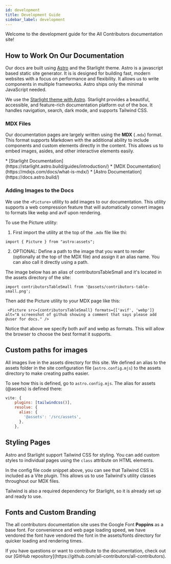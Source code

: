 ```yaml
---
id: development
title: Development Guide
sidebar_label: development
---
```


Welcome to the development guide for the All Contributors documentation site!

## How to Work On Our Documentation

Our docs are built using [Astro](https://astro.build/) and the Starlight theme. Astro is a javascript based static site generator. It is is designed for building fast, modern websites with a focus on performance and flexibility. It allows us to write components in multiple frameworks. Astro ships only the minimal JavaScript needed.

We use the [Starlight theme with Astro](https://starlight.astro.build/). Starlight provides a beautiful, accessible, and feature-rich documentation platform out of the box. It handles navigation, search, dark mode, and supports Tailwind CSS.

### MDX Files

Our documentation pages are largely written using the  **MDX** (`.mdx`) format. This format supports Markdown with the additional ability to include components and custom elements directly in the content. This allows us to embed images, asides, and other interactive elements easily.

<Aside title="Helpful Links"> 
* [Starlight Documentation](https://starlight.astro.build/guides/introduction/)
* [MDX Documentation](https://mdxjs.com/docs/what-is-mdx/)
* [Astro Documentation](https://docs.astro.build/)
</Aside>

### Adding Images to the Docs

We use the `<Picture>` utility to add images to our documentation. This utility supports a web compression feature that will automatically convert images to formats like webp and avif upon rendering.

To use the Picture utility:

1. First import the utility at the top of the `.mdx` file like thi:

`import { Picture } from "astro:assets";`

2. OPTIONAL: Define a path to the image that you want to render (optionally at the top of the MDX file) and assign it an alias name. You can also call it directly using a path. 

The image below has an alias of contributorsTableSmall and it's located in the assets directory of the site:

`import contributorsTableSmall from '@assets/contributors-table-small.png';`

Then add the Picture utility to your MDX page like this:

` <Picture src={contributorsTableSmall} formats={['avif', 'webp']} alt="A screenshot of github showing a comment that says please add @user for docs." />`

Notice that above we specify both avif and webp as formats. This will allow the browser to choose the best format it supports.

## Custom paths for images

All images live in the assets directory for this site. We defined an alias to the assets folder in the site configuration file (`astro.config.mjs`) to the assets directory to make creating paths easier.  

To see how this is defined, go to `astro.config.mjs`. The alias for assets (@assets) is defined there: 

```js
vite: {
    plugins: [tailwindcss()],
    resolve: {
      alias: {
        '@assets': '/src/assets',
      },
    },
```

## Styling Pages

Astro and Starlight support Tailwind CSS for styling. You can add custom styles to individual pages using the `class` attribute on HTML elements.

In the config file code snippet above, you can see that Tailwind CSS is included as a Vite plugin. This allows us to use Tailwind's utility classes throughout our MDX files.

Tailwind is also a required dependency for Starlight, so it is already set up and ready to use.

## Fonts and Custom Branding

The all contributors documentation site uses the Google Font **Poppins** as a base font. For convenience and web page loading speed, we have vendored the font have vendored the font in the assets/fonts directory for quicker loading and rendering times.

<Aside type="note" title="Need Help?">
If you have questions or want to contribute to the documentation, check out our [GitHub repository](https://github.com/all-contributors/all-contributors).
</Aside>
